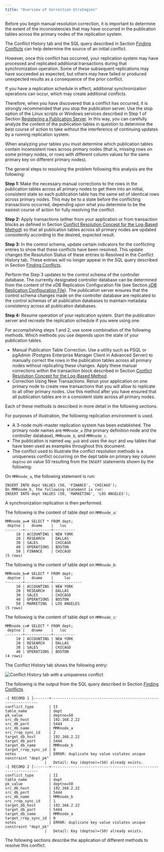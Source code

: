```yaml
---
title: "Overview of Correction Strategies"
---
```


<div id="overview_correction_strategies_log_based" class="registered_link"></div>


Before you begin manual resolution correction, it is important to determine the extent of the inconsistencies that may have occurred in the publication tables across the primary nodes of the replication system.

The Conflict History tab and the SQL query described in Section [Finding Conflicts](../../../06_mmr_operation/06_conflict_resolution/09_manual_conflict_resolution_trigger_based_method/#find_conflict) can help determine the source of an initial conflict.

However, once this conflict has occurred, your replication system may have processed and replicated additional transactions during that synchronization operation. Some of these subsequent replications may have succeeded as expected, but others may have failed or produced unexpected results as a consequence of the prior conflict.

If you have a replication schedule in effect, additional synchronization operations can occur, which may create additional conflicts.

Therefore, when you have discovered that a conflict has occurred, it is strongly recommended that you stop the publication server. Use the stop option of the Linux scripts or Windows services described in Step 1 of Section [Registering a Publication Server](../../../05_smr_operation/02_creating_publication/#registering_publication_server). In this way, you can carefully analyze the content of the publication tables in question to determine the best course of action to take without the interference of continuing updates by a running replication system.

When analyzing your tables you must determine which publication tables contain inconsistent rows across primary nodes (that is, missing rows on some primary nodes, or rows with different column values for the same primary key on different primary nodes).

The general steps to resolving the problem following this analysis are the following:

**Step 1:** Make the necessary manual corrections to the rows in the publication tables across all primary nodes to get them into an initial, consistent state so each publication table has the same set of identical rows across primary nodes. This may be to a state before the conflicting transactions occurred, depending upon what you determine to be the easiest course of action for fully resolving the conflict.

**Step 2:** Apply transactions (either from your application or from transaction blocks as defined in Section [Conflict Resolution Concept for the Log-Based Method](../../../06_mmr_operation/06_conflict_resolution/10_manual_conflict_resolution_log_based_method/#conflict_resolution_for_log_based)) so that all publication tables across all primary nodes are updated consistently according to the desired, expected result.

**Step 3:** In the control schema, update certain indicators for the conflicting entries to show that these conflicts have been resolved. This update changes the Resolution Status of these entries to Resolved in the Conflict History tab. These entries will no longer appear in the SQL query described in Section [Finding Conflicts](../../../06_mmr_operation/06_conflict_resolution/10_manual_conflict_resolution_log_based_method/#finding_conflict).

Perform the Step 3 updates to the control schema of the controller database. The currently designated controller database can be determined from the content of the xDB Replication Configuration file (see Section [xDB Replication Configuration File](../../../02_overview/03_replication_server_components_and_architecture/#xdb_replication_conf_file)). The publication server ensures that the control schema changes made on the controller database are replicated to the control schemas of all publication databases to maintain metadata consistency across all publication databases.

**Step 4:** Resume operation of your replication system. Start the publication server and recreate the replication schedule if you were using one.

For accomplishing steps 1 and 2, use some combination of the following methods. Which methods you use depends upon the state of your publication tables.

-   Manual Publication Table Correction. Use a utility such as PSQL or pgAdmin (Postgres Enterprise Manager Client in Advanced Server) to manually correct the rows in the publication tables across all primary nodes without replicating these changes. Apply these manual corrections within the transaction block described in Section [Conflict Resolution Concept for the Log-Based Method](../../../06_mmr_operation/06_conflict_resolution/10_manual_conflict_resolution_log_based_method/#conflict_resolution_for_log_based).
-   Correction Using New Transactions. Rerun your application on one primary node to create new transactions that you will allow to replicate to all other primary nodes. Use this method after you have ensured that all publication tables are in a consistent state across all primary nodes.

Each of these methods is described in more detail in the following sections.

For purposes of illustration, the following replication environment is used.

-   A 3-node multi-master replication system has been established. The primary node names are `MMRnode_a` (the primary definition node and the controller database), `MMRnode_b`, and `MMRnode_c`.
-   The publication is named `emp_pub` and uses the `dept` and `emp` tables that have been used as examples throughout this document.
-   The conflict used to illustrate the conflict resolution methods is a uniqueness conflict occurring on the dept table on primary key column `deptno` on value 50 resulting from the `INSERT` statements shown by the following:

On `MMRnode_a`, the following statement is run:

``` text
INSERT INTO dept VALUES (50, 'FINANCE', 'CHICAGO');
On MMRnode_b, the following statement is run:
INSERT INTO dept VALUES (50, 'MARKETING', 'LOS ANGELES');
```

A synchronization replication is then performed.

The following is the content of table dept on `MMRnode_a`:

``` text
MMRnode_a=# SELECT * FROM dept;
 deptno |   dname    |   loc
--------+------------+----------
     10 | ACCOUNTING | NEW YORK
     20 | RESEARCH   | DALLAS
     30 | SALES      | CHICAGO
     40 | OPERATIONS | BOSTON
     50 | FINANCE    | CHICAGO
(5 rows)
```

The following is the content of table dept on `MMRnode_b`:

``` text
MMRnode_b=# SELECT * FROM dept;
 deptno |   dname    |     loc
--------+------------+-------------
     10 | ACCOUNTING | NEW YORK
     20 | RESEARCH   | DALLAS
     30 | SALES      | CHICAGO
     40 | OPERATIONS | BOSTON
     50 | MARKETING  | LOS ANGELES
(5 rows)
```

The following is the content of table dept on `MMRnode_c`:

``` text
MMRnode_c=# SELECT * FROM dept;
 deptno |   dname    |   loc
--------+------------+----------
     10 | ACCOUNTING | NEW YORK
     20 | RESEARCH   | DALLAS
     30 | SALES      | CHICAGO
     40 | OPERATIONS | BOSTON
(4 rows)
```

The Conflict History tab shows the following entry:

![Conflict History tab with a uniqueness conflict](/../../../images/image160.png)

The following is the output from the SQL query described in Section [Finding Conflicts](../../../06_mmr_operation/06_conflict_resolution/09_manual_conflict_resolution_trigger_based_method/#find_conflict).

``` text
-[ RECORD 1 ]-------+----------------------------------------------------------------
conflict_type       | II
table_name          | dept
pk_value            | deptno=50
src_db_host         | 192.168.2.22
src_db_port         | 5444
src_db_name         | MMRnode_a
src_rrep_sync_id    | 2
target_db_host      | 192.168.2.22
target_db_port      | 5444
target_db_name      | MMRnode_b
target_rrep_sync_id | 0
notes               | ERROR: duplicate key value violates unique constraint "dept_pk"
                  |   Detail: Key (deptno)=(50) already exists.
-[ RECORD 2 ]-------+----------------------------------------------------------------
conflict_type       | II
table_name          | dept
pk_value            | deptno=50
src_db_host         | 192.168.2.22
src_db_port         | 5444
src_db_name         | MMRnode_b
src_rrep_sync_id    | 1
target_db_host      | 192.168.2.22
target_db_port      | 5444
target_db_name      | MMRnode_a
target_rrep_sync_id | 0
notes               | ERROR: duplicate key value violates unique constraint "dept_pk"
                  |   Detail: Key (deptno)=(50) already exists.
```

The following sections describe the application of different methods to resolve this conflict.
